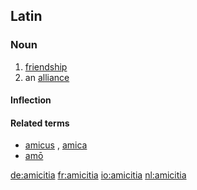 ==Latin==

===Noun===
{{la-noun|amīcitia|amicitiae|amīcitiae|f|first}}

# [[friendship]]
# an [[alliance]]

====Inflection====
{{la-decl-1st|amiciti|amīciti}}

====Related terms====
* [[amicus]] {{m}}, [[amica]] {{f}}
* [[amo#Latin|amō]]

[[de:amicitia]]
[[fr:amicitia]]
[[io:amicitia]]
[[nl:amicitia]]